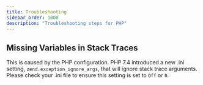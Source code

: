 ```yaml
---
title: Troubleshooting
sidebar_order: 1000
description: "Troubleshooting steps for PHP"
---
```


## Missing Variables in Stack Traces

This is caused by the PHP configuration. PHP 7.4 introduced a new .ini setting, `zend.exception_ignore_args`, that will ignore stack trace arguments. Please check your .ini file to ensure this setting is set to `Off` or `0`.


